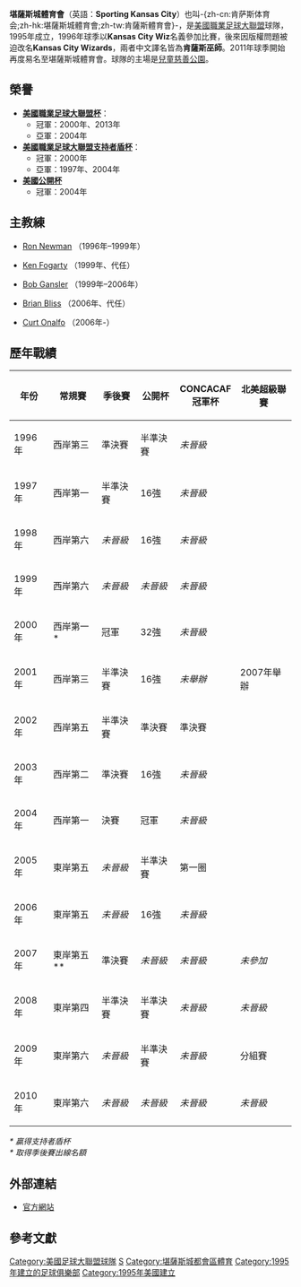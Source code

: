 {{noteTA|G1=football|G2=MLS
|T=zh-hans:堪萨斯城体育会;zh-hk:肯薩斯體育會;zh-tw:堪薩斯城體育會;
|1=zh-hans:堪萨斯城体育会;zh-hk:肯薩斯體育會;zh-tw:堪薩斯城體育會;
}}
{{Infobox football club
| clubname    = 肯薩斯體育會
| image       = [[File:Sporting_Kansas_City_2011.svg|180px]]
| fullname    = Sporting Kansas City <ref>{{Cite web |url=http://www.insightkc.com/sportingbrand/index.html |title=Explore The New Brand at Sporting Kansas City Website |access-date=2010-12-28 |archive-url=https://web.archive.org/web/20101119082339/http://www.insightkc.com/sportingbrand/index.html |archive-date=2010-11-19 |dead-url=yes }}</ref>
| nickname    = ''Sporting KC,<br> Wizards,<br> The Wiz, KC<br />[[Swope_Park_Rangers|Swope Park Rangers]] (reserves)''
| founded     = 1995年 (as ''Kansas City Wiz'')
| dissolved   =
| ground      = [[堪薩斯城_(堪薩斯州)|堪薩斯城]][[兒童慈善公園|兒童慈善公園]]
| capacity = 18,467<ref>{{cite web|url=http://www.sportingkc.com/sporting-park/fact-sheet|title=Fact Sheet|accessdate=2015-08-26|deadurl=no|archiveurl=https://web.archive.org/web/20150818122458/http://www.sportingkc.com/sporting-park/fact-sheet|archivedate=2015-08-18}}</ref>
| owner       = 體育會(Sporting Club)
| mgrtitle    = 主教練
| manager     = Peter Vermes
| league      = [[美國職業足球大聯盟|美國職業足球大聯盟]]
| season      = 2018
| position    = 西岸：第 1 位<br> 聯盟：第 3 位<br> 季後賽：分岸決賽
| website     = http://www.sportingkc.com/
| pattern_la1 = 
| pattern_b1 = _skc21h
| pattern_ra1 = 
| pattern_sh1 = _adidasshortnavy
| pattern_so1 = _3_stripes_navy
| leftarm1 = a0d0ff
| body1 = a0d0ff
| rightarm1 = a0d0ff
| shorts1 = a0d0ff
| socks1 = a0d0ff
| pattern_la2 = _skc20a
| pattern_b2 = _skc20a
| pattern_ra2 = _skc20a
| pattern_sh2 = 
| pattern_so2 = _skc20a
| leftarm2 = 
| body2 = 
| rightarm2 = 
| shorts2 = 0C2340
| socks2 = 0C2340
}}
'''堪薩斯城體育會'''（英語：'''Sporting Kansas City'''）也叫-{zh-cn:肯萨斯体育会;zh-hk:堪薩斯城體育會;zh-tw:肯薩斯體育會}-，是[[美國職業足球大聯盟|美國職業足球大聯盟]]球隊，1995年成立，1996年球季以'''Kansas City Wiz'''名義參加比賽，後來因版權問題被迫改名'''Kansas City Wizards'''，兩者中文譯名皆為'''肯薩斯巫師'''。2011年球季開始再度易名至堪薩斯城體育會。球隊的主場是[[兒童慈善公園|兒童慈善公園]]。

== 榮譽 ==
* '''[[美國職業足球大聯盟杯|美國職業足球大聯盟杯]]'''：
** 冠軍：2000年、2013年
** 亞軍：2004年
* '''[[美國職業足球大聯盟支持者盾杯|美國職業足球大聯盟支持者盾杯]]'''：
** 冠軍：2000年
** 亞軍：1997年、2004年
* '''[[美國公開杯|美國公開杯]]'''
** 冠軍：2004年

== 主教練 ==
* {{flagicon|England}}    [[Ron_Newman_(footballer)|Ron Newman]] （1996年–1999年）
* {{flagicon|England}}    [[Ken_Fogarty|Ken Fogarty]] （1999年、代任）
* {{flagicon|United States}}    [[Bob_Gansler|Bob Gansler]] （1999年–2006年）
* {{flagicon|United States}} [[Brian_Bliss|Brian Bliss]] （2006年、代任）
* {{flagicon|United States}} [[Curt_Onalfo|Curt Onalfo]] （2006年-）

== 歷年戰績 ==
{| class="wikitable"
!年份
!常規賽
!季後賽
!公開杯
!CONCACAF<br />冠軍杯
!北美超級聯賽
|-
|1996年
|西岸第三
|準決賽
|半準決賽
|''未晉級''
|rowspan=11|2007年舉辦
|-
|1997年
|bgcolor="#B3B7FF"|西岸第一
|半準決賽
|16強
|''未晉級''
|-
|1998年
|西岸第六
|''未晉級''
|16強
|''未晉級''
|-
|1999年
|西岸第六
|''未晉級''
|''未晉級''
|''未晉級''
|-
|2000年
|bgcolor="#B3B7FF"|西岸第一*
|bgcolor="#FFEBAD"|冠軍
|32強
|''未晉級''
|-
|2001年
|西岸第三
|半準決賽
|16強
|''未舉辦''
|-
|2002年
|西岸第五
|半準決賽
|準決賽
|準決賽
|-
|2003年
|西岸第二
|準決賽
|16強
|''未晉級''
|-
|2004年
|bgcolor="#B3B7FF"|西岸第一
|決賽
|bgcolor="#FFCBCB"|冠軍
|''未晉級''
|-
|2005年
|東岸第五
|''未晉級''
|半準決賽
|第一圈
|-
|2006年
|東岸第五
|''未晉級''
|16強
|''未晉級''
|-
|2007年
|東岸第五**
|準決賽
|''未晉級''
|''未晉級''
|''未參加''
|-
|2008年
|東岸第四
|半準決賽
|半準決賽
|''未晉級''
|''未晉級''
|-
|2009年
|東岸第六
|''未晉級''
|半準決賽
|''未晉級''
|分組賽
|-
|2010年
|東岸第六
|''未晉級''
|''未晉級''
|''未晉級''
|''未晉級''
|}

''* 贏得支持者盾杯''<br />
''* 取得季後賽出線名額''

== 外部連結 ==
* [https://web.archive.org/web/20100522045225/http://www.kcwizards.com/ 官方網站]

== 參考文獻 ==
{{reflist}}

{{Major League Soccer}}

{{DEFAULTSORT:Kansas City Wizards}}
[[Category:美國足球大聯盟球隊|Category:美國足球大聯盟球隊]]
[[Category:美國足球俱樂部|S]]
[[Category:堪薩斯城都會區體育|Category:堪薩斯城都會區體育]]
[[Category:1995年建立的足球俱樂部|Category:1995年建立的足球俱樂部]]
[[Category:1995年美國建立|Category:1995年美國建立]]